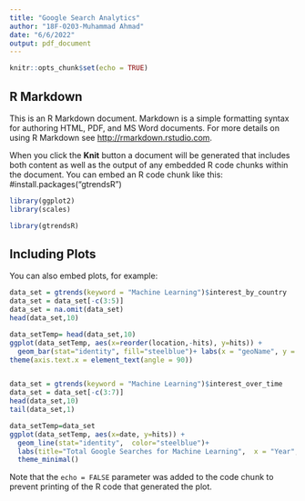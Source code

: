 ```yaml
---
title: "Google Search Analytics"
author: "18F-0203-Muhammad Ahmad"
date: "6/6/2022"
output: pdf_document
---
```


```r
knitr::opts_chunk$set(echo = TRUE)
```

## R Markdown

This is an R Markdown document. Markdown is a simple formatting syntax for authoring HTML, PDF, and MS Word documents. For more details on using R Markdown see <http://rmarkdown.rstudio.com>.

When you click the **Knit** button a document will be generated that includes both content as well as the output of any embedded R code chunks within the document. You can embed an R code chunk like this:
#install.packages("gtrendsR")
```r

library(ggplot2)
library(scales)

library(gtrendsR)
```

## Including Plots

You can also embed plots, for example:

```r
data_set = gtrends(keyword = "Machine Learning")$interest_by_country
data_set = data_set[-c(3:5)]
data_set = na.omit(data_set)
head(data_set,10)
```
```r
data_setTemp= head(data_set,10)
ggplot(data_setTemp, aes(x=reorder(location,-hits), y=hits)) +
  geom_bar(stat="identity", fill="steelblue")+ labs(x = "geoName", y = "Machine learning", color = "Legend Title\n")+
theme(axis.text.x = element_text(angle = 90))


data_set = gtrends(keyword = "Machine Learning")$interest_over_time
data_set = data_set[-c(3:7)]
head(data_set,10)
tail(data_set,1)

```

```r
data_setTemp=data_set
ggplot(data_setTemp, aes(x=date, y=hits)) +
  geom_line(stat="identity",  color="steelblue")+ 
  labs(title="Total Google Searches for Machine Learning",  x = "Year",   y = "Total Count",  color = "Legend Title\n")+
  theme_minimal()
```

Note that the `echo = FALSE` parameter was added to the code chunk to prevent printing of the R code that generated the plot.

